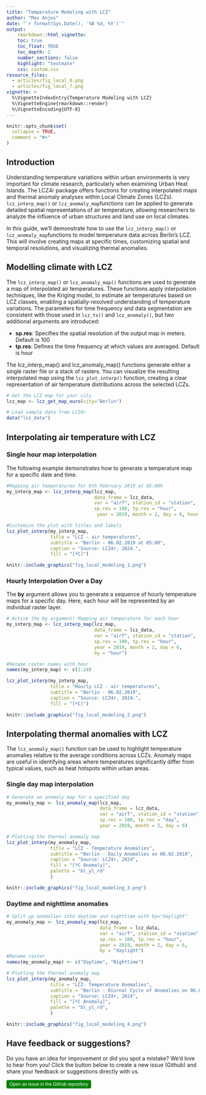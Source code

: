 ```yaml
---
title: "Temperature Modeling with LCZ"
author: "Max Anjos"
date: "`r format(Sys.Date(), '%B %d, %Y')`"
output:
    rmarkdown::html_vignette:
    toc: true
    toc_float: TRUE
    toc_depth: 2
    number_sections: false
    highlight: "textmate"
    css: custom.css
resource_files:
  - articles/fig_local_6.png
  - articles/fig_local_7.png
vignette: >
  %\VignetteIndexEntry{Temperature Modeling with LCZ}
  %\VignetteEngine{rmarkdown::render}
  %\VignetteEncoding{UTF-8}
---
```


```r
knitr::opts_chunk$set(
  collapse = TRUE,
  comment = "#>"
)
```

## Introduction

Understanding temperature variations within urban environments is very important for climate research, particularly when examining Urban Heat Islands. The LCZ4r package offers functions for creating interpolated maps and thermal anomaly analyses within Local Climate Zones (LCZs).  `lcz_interp_map()` or `lcz_anomaly_map`functions can be applied to generate detailed spatial representations of air temperature, allowing researchers to analyze the influence of urban structures and land use on local climates.

In this guide, we’ll demonstrate how to use the `lcz_interp_map()` or `lcz_anomaly_map`functions to model temperature data across Berlin's LCZ. This will involve creating maps at specific times, customizing spatial and temporal resolutions, and visualizing thermal anomalies.

## Modelling climate with LCZ 

The `lcz_interp_map()` or `lcz_anomaly_map()` functions are used to generate a map of interpolated air temperatures. These functions apply interpolation techniques, like the Kriging model, to estimate air temperatures based on LCZ classes, enabling a spatially-resolved understanding of temperature variations. The parameters for time frequency and data segmentation are consistent with those used in `lcz_ts()` and `lcz_anomaly()`, but two additional arguments are introduced:

* **sp.res**: Specifies the spatial resolution of the output map in meters. Default is 100
* **tp.res**: Defines the time frequency at which values are averaged. Default is hour

The lcz_interp_map() and lcz_anomaly_map() functions generate either a single raster file or a stack of rasters. You can visualize the resulting interpolated map using the `lcz_plot_interp()` function, creating a clear representation of air temperature distributions across the selected LCZs.

```r
# Get the LCZ map for your city
lcz_map <- lcz_get_map_euro(city="Berlin")

# Load sample data from LCZ4r
data("lcz_data")
```

## Interpolating air temperature with LCZ 

### Single hour map interpolation

The following example demonstrates how to generate a temperature map for a specific date and time.

```r

#Mapping air temperatures for 6th February 2019 at 05:00h 
my_interp_map <- lcz_interp_map(lcz_map,
                                data_frame = lcz_data, 
                                var = "airT", station_id = "station",
                                sp.res = 100, tp.res = "hour",
                                 year = 2019, month = 2, day = 6, hour = 5)

#Customize the plot with titles and labels
lcz_plot_interp(my_interp_map, 
                title = "LCZ - air temperatures", 
                subtitle = "Berlin - 06.02.2019 at 05:00",
                caption = "Source: LCZ4r, 2024.",
                fill = "[ºC]")
```

```r
knitr::include_graphics("fig_local_modeling_1.png")
```

### Hourly Interpolation Over a Day

The **by** argument allows you to generate a sequence of hourly temperature maps for a specific day. Here, each hour will be represented by an individual raster layer.

```r

# Active the by argument! Mapping air temperature for each hour
my_interp_map <- lcz_interp_map(lcz_map,
                                data_frame = lcz_data, 
                                var = "airT", station_id = "station",
                                sp.res = 100, tp.res = "hour",
                                year = 2019, month = 2, day = 6,
                                by = "hour")

#Rename raster names with hour
names(my_interp_map) <- c(1:24)

lcz_plot_interp(my_interp_map, 
                title = "Hourly LCZ - air temperatures", 
                subtitle = "Berlin - 06.02.2019",
                caption = "Source: LCZ4r, 2024.",
                fill = "[ºC]")

```

```r
knitr::include_graphics("fig_local_modeling_2.png")
```

## Interpolating thermal anomalies with LCZ 

The `lcz_anomaly_map()` function can be used to highlight temperature anomalies relative to the average conditions across LCZs. Anomaly maps are useful in identifying areas where temperatures significantly differ from typical values, such as heat hotspots within urban areas.

### Single day map interpolation
```r

# Generate an anomaly map for a specified day
my_anomaly_map <- lcz_anomaly_map(lcz_map,
                                  data_frame = lcz_data,
                                  var = "airT", station_id = "station",
                                  sp.res = 100, tp.res = "day",
                                  year = 2019, month = 2, day = 6)

# Plotting the thermal anomaly map
lcz_plot_interp(my_anomaly_map,
                title = "LCZ - Temperature Anomalies",
                subtitle = "Berlin - Daily Anomalies on 06.02.2019",
                caption = "Source: LCZ4r, 2024",
                fill = "[ºC Anomaly]",
                palette = "bl_yl_rd"
                )
```

```r
knitr::include_graphics("fig_local_modeling_3.png")
```

### Daytime and nighttime anomalies

```r

# Split up anomalies into daytime and nighttime with by="daylight" 
my_anomaly_map <- lcz_anomaly_map(lcz_map,
                                  data_frame = lcz_data,
                                  var = "airT", station_id = "station",
                                  sp.res = 100, tp.res = "hour",
                                  year = 2019, month = 2, day = 6,
                                  by = "daylight")
#Rename raster
names(my_anomaly_map) <- c("Daytime", "Nighttime")

# Plotting the thermal anomaly map
lcz_plot_interp(my_anomaly_map,
                title = "LCZ- Temperature Anomalies",
                subtitle = "Berlin - Diurnal Cycle of Anomalies on 06.02.2019",
                caption = "Source: LCZ4r, 2024",
                fill = "[ºC Anomaly]",
                palette = "bl_yl_rd",
                )
```

```r
knitr::include_graphics("fig_local_modeling_4.png")
```



## Have feedback or suggestions?
Do you have an idea for improvement or did you spot a mistake? We'd love to hear from you! Click the button below to create a new issue (Github) and share your feedback or suggestions directly with us.

<button type="button" class="btn" style="background-color: #008000; color: white; padding: .25rem .5rem; font-size: .75rem; border: none; border-radius: .25rem;">
  <a href='https://github.com/ByMaxAnjos/LCZ4r/issues/new' style="text-decoration: none; color: white;">
    Open an issue in the Github repository
  </a>
</button>







